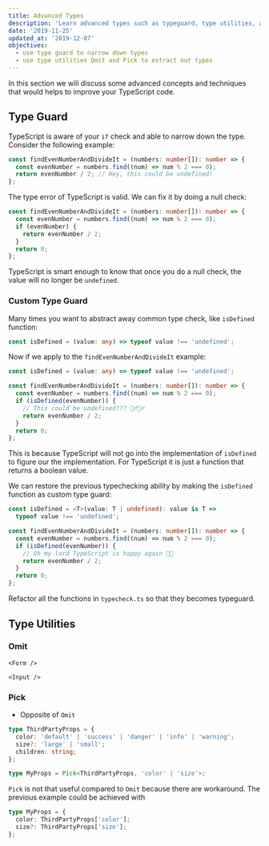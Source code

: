```yaml
---
title: Advanced Types
description: 'Learn advanced types such as typeguard, type utilities, and discriminated union'
date: '2019-11-25'
updated_at: '2019-12-07'
objectives:
  - use type guard to narrow down types
  - use type utilities Omit and Pick to extract out types
---
```


In this section we will discuss some advanced concepts and techniques that would helps to improve your TypeScript code.

## Type Guard

TypeScript is aware of your `if` check and able to narrow down the type. Consider the following example:

```ts live
const findEvenNumberAndDivideIt = (numbers: number[]): number => {
  const evenNumber = numbers.find((num) => num % 2 === 0);
  return evenNumber / 2; // Hey, this could be undefined!
};
```

The type error of TypeScript is valid. We can fix it by doing a null check:

```ts
const findEvenNumberAndDivideIt = (numbers: number[]): number => {
  const evenNumber = numbers.find((num) => num % 2 === 0);
  if (evenNumber) {
    return evenNumber / 2;
  }
  return 0;
};
```

TypeScript is smart enough to know that once you do a null check, the value will no longer be `undefined`.

### Custom Type Guard

Many times you want to abstract away common type check, like `isDefined` function:

```ts
const isDefined = (value: any) => typeof value !== 'undefined';
```

Now if we apply to the `findEvenNumberAndDivideIt` example:

```ts live
const isDefined = (value: any) => typeof value !== 'undefined';

const findEvenNumberAndDivideIt = (numbers: number[]): number => {
  const evenNumber = numbers.find((num) => num % 2 === 0);
  if (isDefined(evenNumber)) {
    // This could be undefined??? 🤦‍♂️🤦‍♂️
    return evenNumber / 2;
  }
  return 0;
};
```

This is because TypeScript will not go into the implementation of `isDefined` to figure our the implementation. For TypeScript it is just a function that returns a boolean value.

We can restore the previous typechecking ability by making the `isDefined` function as custom type guard:

```ts live
const isDefined = <T>(value: T | undefined): value is T =>
  typeof value !== 'undefined';

const findEvenNumberAndDivideIt = (numbers: number[]): number => {
  const evenNumber = numbers.find((num) => num % 2 === 0);
  if (isDefined(evenNumber)) {
    // Oh my lord TypeScript is happy again 🙏🙏
    return evenNumber / 2;
  }
  return 0;
};
```

<Exercise title="Do It: Creating Type Guard">

Refactor all the functions in `typecheck.ts` so that they becomes typeguard.

</Exercise>

## Type Utilities

### Omit

`<Form />`

`<Input />`

### Pick

- Opposite of `Omit`

```ts live
type ThirdPartyProps = {
  color: 'default' | 'success' | 'danger' | 'info' | 'warning';
  size?: 'large' | 'small';
  children: string;
};

type MyProps = Pick<ThirdPartyProps, 'color' | 'size'>;
```

<aside>

`Pick` is not that useful compared to `Omit` because there are workaround. The previous example could be achieved with

```ts noWrapper
type MyProps = {
  color: ThirdPartyProps['color'];
  size?: ThirdPartyProps['size'];
};
```

</aside>
